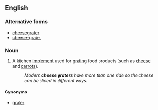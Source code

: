 ==English==

===Alternative forms===
* [[cheesegrater]]
* [[cheese-grater]]

===Noun===
{{en-noun|sg=[[cheese]] [[grater]]}}

# A kitchen [[implement]] used for [[grating]] food products (such as [[cheese]] and [[carrots]]).
#: ''Modern '''cheese graters''' have more than one side so the cheese can be sliced in different ways.''

====Synonyms====
* [[grater]]
